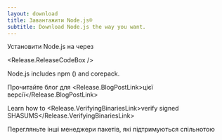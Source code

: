 ```yaml
---
layout: download
title: Завантажити Node.js®
subtitle: Download Node.js the way you want.
---
```


<section>
Установити Node.js <Release.VersionDropdown /> на <Release.OperatingSystemDropdown /> через <Release.PlatformDropdown />

<Release.ReleaseCodeBox />
</section>

<section>
Node.js includes <LinkWithArrow href="https://npmjs.com">npm</LinkWithArrow> (<Release.NpmVersion />) and corepack.

Прочитайте блог для <Release.BlogPostLink>цієї версії</Release.BlogPostLink>

Learn how to <Release.VerifyingBinariesLink>verify signed SHASUMS</Release.VerifyingBinariesLink>

Перегляньте інші <LinkWithArrow href="/download/package-manager/all">менеджери пакетів</LinkWithArrow>, які підтримуються спільнотою

</section>
